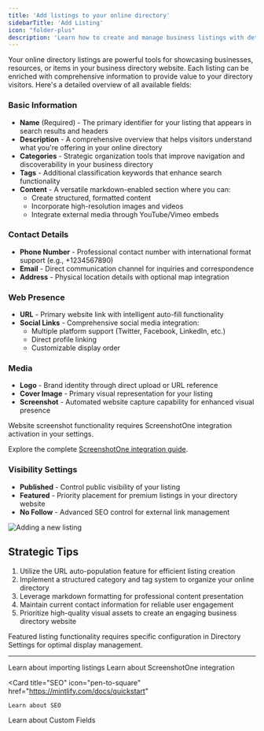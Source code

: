 ```yaml
---
title: 'Add listings to your online directory'
sidebarTitle: 'Add Listing'
icon: "folder-plus"
description: 'Learn how to create and manage business listings with detailed fields for contact info, media, categories, and visibility settings to build a comprehensive online directory'
---
```


Your online directory listings are powerful tools for showcasing businesses, resources, or items in your business directory website. Each listing can be enriched with comprehensive information to provide value to your directory visitors. Here's a detailed overview of all available fields:

### Basic Information

- **Name** (Required) - The primary identifier for your listing that appears in search results and headers
- **Description** - A comprehensive overview that helps visitors understand what you're offering in your online directory
- **Categories** - Strategic organization tools that improve navigation and discoverability in your business directory
- **Tags** - Additional classification keywords that enhance search functionality
- **Content** - A versatile markdown-enabled section where you can:
  - Create structured, formatted content
  - Incorporate high-resolution images and videos
  - Integrate external media through YouTube/Vimeo embeds

### Contact Details

- **Phone Number** - Professional contact number with international format support (e.g., +1234567890)
- **Email** - Direct communication channel for inquiries and correspondence
- **Address** - Physical location details with optional map integration

### Web Presence

- **URL** - Primary website link with intelligent auto-fill functionality
- **Social Links** - Comprehensive social media integration:
  - Multiple platform support (Twitter, Facebook, LinkedIn, etc.)
  - Direct profile linking
  - Customizable display order

### Media

- **Logo** - Brand identity through direct upload or URL reference
- **Cover Image** - Primary visual representation for your listing
- **Screenshot** - Automated website capture capability for enhanced visual presence

<Warning>
  Website screenshot functionality requires ScreenshotOne integration activation in your settings.

  Explore the complete [ScreenshotOne integration guide](/essentials/integrations#screenshotone).
</Warning>

### Visibility Settings

- **Published** - Control public visibility of your listing
- **Featured** - Priority placement for premium listings in your directory website
- **No Follow** - Advanced SEO control for external link management

<Frame>
  <img src="/images/listing-demo.png" alt="Adding a new listing" />
</Frame>

## Strategic Tips

1. Utilize the URL auto-population feature for efficient listing creation
2. Implement a structured category and tag system to organize your online directory
3. Leverage markdown formatting for professional content presentation
4. Maintain current contact information for reliable user engagement
5. Prioritize high-quality visual assets to create an engaging business directory website

<Note>
  Featured listing functionality requires specific configuration in Directory Settings for optimal display management.
</Note>

---

<CardGroup cols={2}>
  <Card
    title="Listing Import"
    icon="pen-to-square"
    href="https://mintlify.com/docs/quickstart"
  >
    Learn about importing listings
  </Card>
  <Card
    title="ScreenshotOne"
    icon="list-ul"
    href="https://mintlify.com/docs/development"
  >
    Learn about ScreenshotOne integration
  </Card>

  <Card
    title="SEO"
    icon="pen-to-square"
    href="https://mintlify.com/docs/quickstart"
  >
    Learn about SEO
  </Card>
  <Card
    title="Custom Fields"
    icon="list-ul"
    href="https://mintlify.com/docs/development"
  >
    Learn about Custom Fields
  </Card>
</CardGroup>